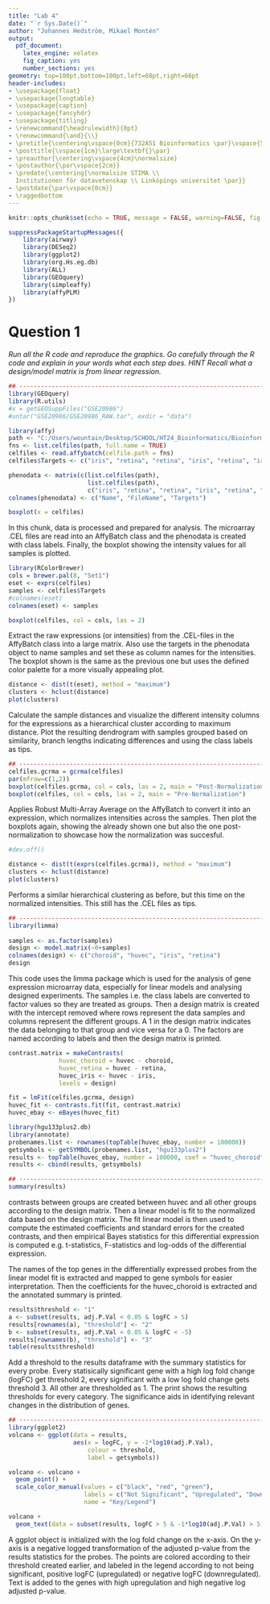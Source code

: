 ```yaml
---
title: "Lab 4"
date: "`r Sys.Date()`"
author: "Johannes Hedström, Mikael Montén"
output:
  pdf_document:
    latex_engine: xelatex
    fig_caption: yes
    number_sections: yes
geometry: top=100pt,bottom=100pt,left=68pt,right=66pt
header-includes:
- \usepackage{float}
- \usepackage{longtable}
- \usepackage{caption}
- \usepackage{fancyhdr}
- \usepackage{titling}
- \renewcommand{\headrulewidth}{0pt}
- \renewcommand{\and}{\\}
- \pretitle{\centering\vspace{0cm}{732A51 Bioinformatics \par}\vspace{5cm}\Huge\textbf}
- \posttitle{\vspace{1cm}\large\textbf{}\par}
- \preauthor{\centering\vspace{4cm}\normalsize}
- \postauthor{\par\vspace{2cm}}
- \predate{\centering{\normalsize STIMA \\
  Institutionen för datavetenskap \\ Linköpings universitet \par}}
- \postdate{\par\vspace{0cm}}
- \raggedbottom
---
```


<!-- page number pos -->
\fancyhf{}
\fancyfoot[C]{\thepage}
\pagestyle{fancy}

<!-- no page nr on first page  -->
\pagenumbering{gobble}

<!-- Anger sidbrytning -->
\clearpage

<!-- creating the table of contents -->
\setcounter{tocdepth}{3}
\tableofcontents

<!-- new page -->
\clearpage

<!-- starting the count on 1 after the contents -->
\pagenumbering{arabic}
\setcounter{page}{1}

```r
knitr::opts_chunk$set(echo = TRUE, message = FALSE, warning=FALSE, fig.width = 6, fig.height = 5)
```

```r
suppressPackageStartupMessages({
    library(airway)
    library(DESeq2)
    library(ggplot2)
    library(org.Hs.eg.db)
    library(ALL)
    library(GEOquery)
    library(simpleaffy)
    library(affyPLM)
})
```

# Question 1

*Run all the R code and reproduce the graphics. Go carefully through the R code and explain in your words what each step does.*
*_HINT_ Recall what a design/model matrix is from linear regression.*

```r
## ------------------------------------------------------------------------
library(GEOquery)
library(R.utils)
#x = getGEOSuppFiles("GSE20986")
#untar("GSE20986/GSE20986_RAW.tar", exdir = "data")

library(affy)
path <- "C:/Users/wountain/Desktop/SCHOOL/HT24_Bioinformatics/Bioinformatics/lab 4/data"
fns <- list.celfiles(path, full.name = TRUE)
celfiles <- read.affybatch(celfile.path = fns)
celfiles$Targets <- c("iris", "retina", "retina", "iris", "retina", "iris", "choroid", "choroid", "choroid", "huvec", "huvec", "huvec")

phenodata <- matrix(c(list.celfiles(path),
                      list.celfiles(path),
                      c("iris", "retina", "retina", "iris", "retina", "iris", "choroid", "choroid", "choroid", "huvec", "huvec", "huvec")), ncol = 3)
colnames(phenodata) <- c("Name", "FileName", "Targets")

boxplot(x = celfiles)
```

In this chunk, data is processed and prepared for analysis. The microarray .CEL files are read into an AffyBatch class and the phenodata is created with class labels. Finally, the boxplot showing the intensity values for all samples is plotted.



```r
library(RColorBrewer)
cols = brewer.pal(8, "Set1")
eset <- exprs(celfiles)
samples <- celfiles$Targets
#colnames(eset)
colnames(eset) <- samples

boxplot(celfiles, col = cols, las = 2)
```
Extract the raw expressions (or intensities) from the .CEL-files in the AffyBatch class into a large matrix. Also use the targets in the phenodata object to name samples and set these as column names for the intensities. The boxplot shown is the same as the previous one but uses the defined color palette for a more visually appealing plot.



```r
distance <- dist(t(eset), method = "maximum")
clusters <- hclust(distance)
plot(clusters)
```

Calculate the sample distances and visualize the different intensity columns for the expressions as a hierarchical cluster according to maximum distance. Plot the resulting dendrogram with samples grouped based on similarity, branch lengths indicating differences and using the class labels as tips.




```r
## ------------------------------------------------------------------------
celfiles.gcrma = gcrma(celfiles)
par(mfrow=c(1,2))
boxplot(celfiles.gcrma, col = cols, las = 2, main = "Post-Normalization");
boxplot(celfiles, col = cols, las = 2, main = "Pre-Normalization")
```
Applies Robust Multi-Array Average on the AffyBatch to convert it into an expression, which normalizes intensities across the samples. Then plot the boxplots again, showing the already shown one but also the one post-normalization to showcase how the normalization was succesful.



```r
#dev.off()

distance <- dist(t(exprs(celfiles.gcrma)), method = "maximum")
clusters <- hclust(distance)
plot(clusters)
```
Performs a similar hierarchical clustering as before, but this time on the normalized intensities. This still has the .CEL files as tips.


```r
## ------------------------------------------------------------------------
library(limma)
                    
samples <- as.factor(samples)
design <- model.matrix(~0+samples)
colnames(design) <- c("choroid", "huvec", "iris", "retina")
design
```
This code uses the limma package which is used for the analysis of gene expression microarray data, especially for linear models and analysing designed experiments. The samples i.e. the class labels are converted to factor values so they are treated as groups. Then a design matrix is created with the intercept removed where rows represent the data samples and columns represent the different groups. A 1 in the design matrix indicates the data belonging to that group and vice versa for a 0. The factors are named according to labels and then the design matrix is printed.


```r
contrast.matrix = makeContrasts(
              huvec_choroid = huvec - choroid, 
              huvec_retina = huvec - retina, 
              huvec_iris <- huvec - iris, 
              levels = design)

fit = lmFit(celfiles.gcrma, design)
huvec_fit <- contrasts.fit(fit, contrast.matrix)
huvec_ebay <- eBayes(huvec_fit)

library(hgu133plus2.db)
library(annotate)
probenames.list <- rownames(topTable(huvec_ebay, number = 100000))
getsymbols <- getSYMBOL(probenames.list, "hgu133plus2")
results <- topTable(huvec_ebay, number = 100000, coef = "huvec_choroid")
results <- cbind(results, getsymbols)

## ------------------------------------------------------------------------
summary(results)
```

contrasts between groups are created between huvec and all other groups according to the design matrix. Then a linear model is fit to the normalized data based on the design matrix. The fit linear model is then used to compute the estimated coefficients and standard errors for the created contrasts, and then empirical Bayes statistics for this differential expression is computed e.g. t-statistics, F-statistics and log-odds of the differential expression. 

The names of the top genes in the differentially expressed probes from the linear model fit is extracted and mapped to gene symbols for easier interpretation. Then the coefficients for the huvec_choroid is extracted and the annotated summary is printed.


```r
results$threshold <- "1"
a <- subset(results, adj.P.Val < 0.05 & logFC > 5)
results[rownames(a), "threshold"] <- "2"
b <- subset(results, adj.P.Val < 0.05 & logFC < -5)
results[rownames(b), "threshold"] <- "3"
table(results$threshold)
```
Add a threshold to the results dataframe with the summary statistics for every probe. Every statisically significant gene with a high log fold change (logFC) get threshold 2, every significant with a low log fold change gets threshold 3. All other are thresholded as 1. The print shows the resulting thresholds for every category. The significance aids in identifying relevant changes in the distribution of genes.



```r
## ------------------------------------------------------------------------
library(ggplot2)
volcano <- ggplot(data = results, 
                  aes(x = logFC, y = -1*log10(adj.P.Val), 
                      colour = threshold, 
                      label = getsymbols))

volcano <- volcano + 
  geom_point() + 
  scale_color_manual(values = c("black", "red", "green"), 
                     labels = c("Not Significant", "Upregulated", "Downregulated"), 
                     name = "Key/Legend")

volcano + 
  geom_text(data = subset(results, logFC > 5 & -1*log10(adj.P.Val) > 5), aes(x = logFC, y = -1*log10(adj.P.Val), colour = threshold, label = getsymbols)  )

```

A ggplot object is initialized with the log fold change on the x-axis. On the y-axis is a negative logged transformation of the adjusted p-value from the results statistics for the probes. The points are colored according to their threshold created earlier, and labeled in the legend according to not being significant, positive logFC (upregulated) or negative logFC (downregulated). Text is added to the genes with high upregulation and high negative log adjusted p-value.


















